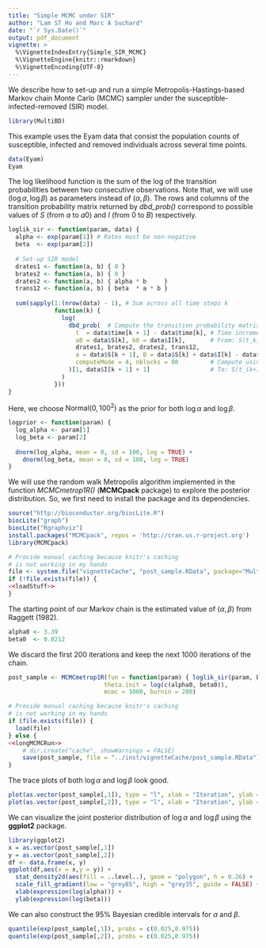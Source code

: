 ```yaml
---
title: "Simple MCMC under SIR"
author: "Lam ST Ho and Marc A Suchard"
date: "`r Sys.Date()`"
output: pdf_document
vignette: >
  %\VignetteIndexEntry{Simple_SIR_MCMC}
  %\VignetteEngine{knitr::rmarkdown}
  %\VignetteEncoding{UTF-8}
---
```


We describe how to set-up and run a simple Metropolis-Hastings-based Markov chain Monte Carlo (MCMC) sampler under the susceptible-infected-removed (SIR) model.

```r
library(MultiBD)
```

This example uses the Eyam data that consist the population counts of susceptible, infected and removed individuals across several time points.

```r
data(Eyam)
Eyam
```

The log likelihood function is the sum of the log of the transition probabilities between two consecutive observations. Note that, we will use $(\log \alpha, \log \beta)$ as parameters instead of $(\alpha, \beta)$. The rows and columns of the transition probability matrix returned by *dbd_prob()* correspond to possible values of $S$ (from $a$ to $a0$) and $I$ (from $0$ to $B$) respectively.

```r
loglik_sir <- function(param, data) {
  alpha <- exp(param[1]) # Rates must be non-negative
  beta  <- exp(param[2])
  
  # Set-up SIR model
  drates1 <- function(a, b) { 0 }
  brates2 <- function(a, b) { 0 }
  drates2 <- function(a, b) { alpha * b     }
  trans12 <- function(a, b) { beta  * a * b }
  
  sum(sapply(1:(nrow(data) - 1), # Sum across all time steps k
             function(k) {
               log(
                 dbd_prob(  # Compute the transition probability matrix
                   t  = data$time[k + 1] - data$time[k], # Time increment
                   a0 = data$S[k], b0 = data$I[k],       # From: S(t_k), I(t_k)                                      
                   drates1, brates2, drates2, trans12,
                   a = data$S[k + 1], B = data$S[k] + data$I[k] - data$S[k + 1],
                   computeMode = 4, nblocks = 80         # Compute using 4 threads
                 )[1, data$I[k + 1] + 1]                 # To: S(t_(k+1)), I(t_(k+1))
               )
             }))
}
```

Here, we choose $\text{Normal}(0, 100^2)$ as the prior for both $\log \alpha$ and $\log \beta$.

```r
logprior <- function(param) {
  log_alpha <- param[1]
  log_beta <- param[2]
  
  dnorm(log_alpha, mean = 0, sd = 100, log = TRUE) +
    dnorm(log_beta, mean = 0, sd = 100, log = TRUE)
}
```

We will use the random walk Metropolis algorithm implemented in the function *MCMCmetrop1R()* (**MCMCpack** package) to explore the posterior distribution. So, we first need to install the package and its dependencies.

```r
source("http://bioconductor.org/biocLite.R")
biocLite("graph")
biocLite("Rgraphviz")
install.packages("MCMCpack", repos = 'http://cran.us.r-project.org')
library(MCMCpack)
```

```r
# Provide manual caching because knitr's caching
# is not working in my hands
file <- system.file("vignetteCache", "post_sample.RData", package="MultiBD")
if (!file.exists(file)) {
<<loadStuff>>
} 
```

The starting point of our Markov chain is the estimated value of $(\alpha, \beta)$ from Raggett (1982).

```r
alpha0 <- 3.39
beta0  <- 0.0212
```

We discard the first $200$ iterations and keep the next $1000$ iterations of the chain.

```r
post_sample <- MCMCmetrop1R(fun = function(param) { loglik_sir(param, Eyam) + logprior(param) },
                           theta.init = log(c(alpha0, beta0)),
                           mcmc = 1000, burnin = 200)
```

```r
# Provide manual caching because knitr's caching 
# is not working in my hands
if (file.exists(file)) {
  load(file)
} else {
<<longMCMCRun>>
    # dir.create("cache", showWarnings = FALSE)
    save(post_sample, file = "../inst/vignetteCache/post_sample.RData")
}
```

The trace plots of both $\log \alpha$ and $\log \beta$ look good.

```r
plot(as.vector(post_sample[,1]), type = "l", xlab = "Iteration", ylab = expression(log(alpha)))
plot(as.vector(post_sample[,2]), type = "l", xlab = "Iteration", ylab = expression(log(beta)))
```

We can visualize the joint posterior distribution of $\log \alpha$ and $\log \beta$ using the **ggplot2** package.

```r
library(ggplot2)
x = as.vector(post_sample[,1])
y = as.vector(post_sample[,2])
df <- data.frame(x, y)
ggplot(df,aes(x = x,y = y)) +
  stat_density2d(aes(fill = ..level..), geom = "polygon", h = 0.26) + 
  scale_fill_gradient(low = "grey85", high = "grey35", guide = FALSE) +
  xlab(expression(log(alpha))) +
  ylab(expression(log(beta)))
```

We can also construct the $95\%$ Bayesian credible intervals for $\alpha$ and $\beta$.

```r
quantile(exp(post_sample[,1]), probs = c(0.025,0.975))
quantile(exp(post_sample[,2]), probs = c(0.025,0.975))
```
